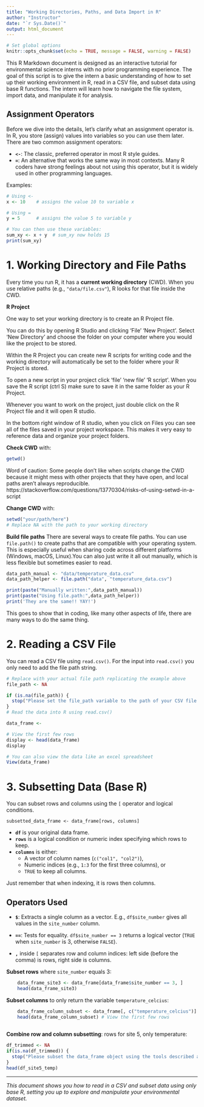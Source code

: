 ```yaml
---
title: "Working Directories, Paths, and Data Import in R"
author: "Instructor"
date: "`r Sys.Date()`"
output: html_document
---
```


```r
# Set global options
knitr::opts_chunk$set(echo = TRUE, message = FALSE, warning = FALSE)
```

This R Markdown document is designed as an interactive tutorial for environmental science interns with no prior programming experience. The goal of this script is to give the intern a basic understanding of how to set up their working environment in R, read in a CSV file, and subset data using base R functions. The intern will learn how to navigate the file system, import data, and manipulate it for analysis.

## Assignment Operators

Before we dive into the details, let's clarify what an assignment operator is. In R, you store (assign) values into variables so you can use them later. There are two common assignment operators:

-   **`<-`**: The classic, preferred operator in most R style guides.
-   **`=`**: An alternative that works the same way in most contexts. Many R coders have strong feelings about not using this operator, but it is widely used in other programming languages.

Examples:

```r
# Using <-
x <- 10    # assigns the value 10 to variable x

# Using =
y = 5      # assigns the value 5 to variable y

# You can then use these variables:
sum_xy <- x + y  # sum_xy now holds 15
print(sum_xy)  
```

# 1. Working Directory and File Paths

Every time you run R, it has a **current working directory** (CWD). When you use relative paths (e.g., `"data/file.csv"`), R looks for that file inside the CWD.

**R Project**

One way to set your working directory is to create an R Project file. 

You can do this by opening R Studio and clicking 'File' 'New Project'. Select 'New Directory' and choose the folder on your computer where you would like the project to be stored. 

Within the R Project you can create new R scripts for writing code and the working directory will automatically be set to the folder where your R Project is stored. 

To open a new script in your project click 'file' 'new file' 'R script'. When you save the R script (ctrl S) make sure to save it in the same folder as your R Project.

Whenever you want to work on the project, just double click on the R Project file and it will open R studio. 

In the bottom right window of R studio, when you click on Files you can see all of the files saved in your project workspace. This makes it very easy to reference data and organize your project folders.


**Check CWD** with:

```r

getwd()

```
Word of caution: Some people don't like when scripts change the CWD because it might mess with other projects that they have open, and local paths aren't always reproducible.
https://stackoverflow.com/questions/13770304/risks-of-using-setwd-in-a-script

**Change CWD** with:

```r

setwd("your/path/here")
# Replace NA with the path to your working directory

```

**Build file paths** There are several ways to create file paths. You can use `file.path()` to create paths that are compatible with your operating system. This is especially useful when sharing code across different platforms (Windows, macOS, Linux).You can also just write it all out manually, which is less flexible but sometimes easier to read.

```r
data_path_manual <- "data/temperature_data.csv"
data_path_helper <- file.path("data", "temperature_data.csv")

print(paste("Manually written:",data_path_manual))
print(paste("Using file.path:",data_path_helper))
print('They are the same!! YAY!')

```

This goes to show that in coding, like many other aspects of life, there are many ways to do the same thing.

# 2. Reading a CSV File

You can read a CSV file using `read.csv()`. For the input into `read.csv()` you only need to add the file path string.

```r
# Replace with your actual file path replicating the example above
file_path <- NA

if (is.na(file_path)) {
  stop("Please set the file_path variable to the path of your CSV file.")
}
# Read the data into R using read.csv()

data_frame <- 

# View the first few rows
display <- head(data_frame)
display

# You can also view the data like an excel spreadsheet
View(data_frame)
```

# 3. Subsetting Data (Base R)

You can subset rows and columns using the `[` operator and logical conditions.

```         
subsetted_data_frame <- data_frame[rows, columns]
```

-   **`df`** is your original data frame.
-   **`rows`** is a logical condition or numeric index specifying which rows to keep.
-   **`columns`** is either:
    -   A vector of column names (`c("col1", "col2")`),
    -   Numeric indices (e.g., `1:3` for the first three columns), or
    -   `TRUE` to keep all columns.

Just remember that when indexing, it is rows then columns.

## Operators Used

-   **`$`**: Extracts a single column as a vector. E.g., `df$site_number` gives all values in the `site_number` column.

-   **`==`**: Tests for equality. `df$site_number == 3` returns a logical vector (`TRUE` when `site_number` is 3, otherwise `FALSE`).

-   **`,`** inside `[` separates row and column indices: left side (before the comma) is rows, right side is columns.

**Subset rows** where `site_number` equals 3:

```r
    data_frame_site3 <- data_frame[data_frame$site_number == 3, ]
    head(data_frame_site3)
```

**Subset columns** to only return the variable `temperature_celcius`:

```r

    data_frame_column_subset <- data_frame[, c("temperature_celcius")]
    head(data_frame_column_subset) # View the first few rows
    
```

**Combine row and column subsetting**: rows for site 5, only temperature:

```r

df_trimmed <- NA
if(is.na(df_trimmed)) {
  stop("Please subset the data_frame object using the tools described above.")
}
head(df_site5_temp)

```

------------------------------------------------------------------------

*This document shows you how to read in a CSV and subset data using only base R, setting you up to explore and manipulate your environmental dataset.*
